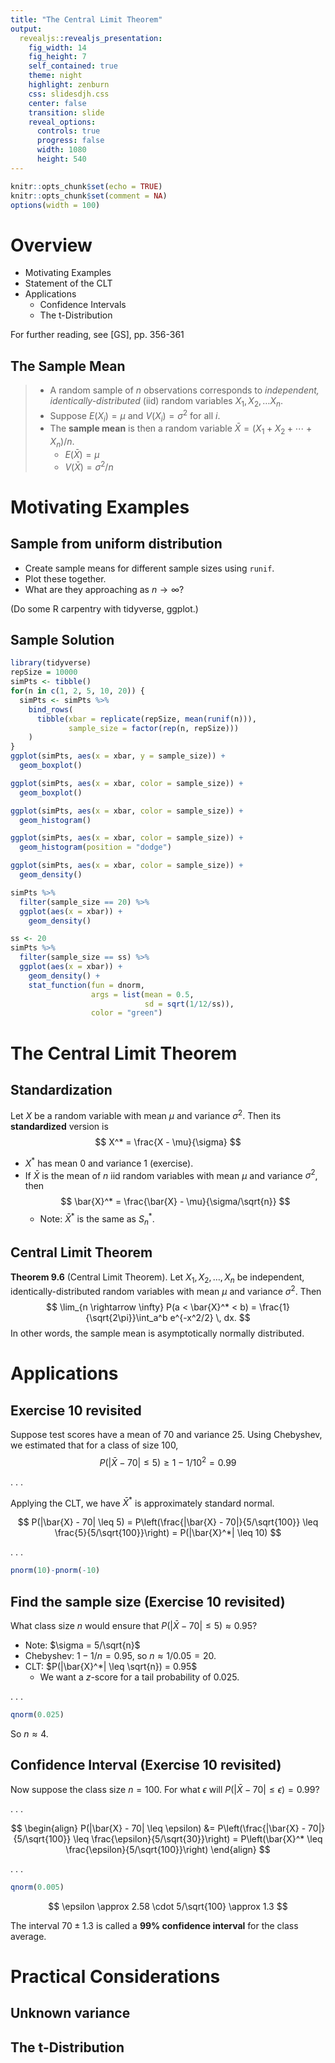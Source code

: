 ```yaml
---
title: "The Central Limit Theorem"
output: 
  revealjs::revealjs_presentation:
    fig_width: 14 
    fig_height: 7
    self_contained: true
    theme: night
    highlight: zenburn
    css: slidesdjh.css
    center: false
    transition: slide
    reveal_options:
      controls: true
      progress: false
      width: 1080
      height: 540
---
```


```r
knitr::opts_chunk$set(echo = TRUE)
knitr::opts_chunk$set(comment = NA)
options(width = 100)
```


# Overview

- Motivating Examples
- Statement of the CLT
- Applications
    - Confidence Intervals
    - The t-Distribution

For further reading, see [GS], pp. 356-361

## The Sample Mean

>- A random sample of $n$ observations corresponds to *independent, identically-distributed* (iid) random variables $X_1, X_2, \ldots X_n$. 
>- Suppose $E(X_i) = \mu$ and $V(X_i) = \sigma^2$ for all $i$.
>- The **sample mean** is then a random variable $\bar{X} = (X_1 + X_2 + \cdots + X_n)/n$.
>    - $E(\bar{X}) = \mu$
>    - $V(\bar{X}) = \sigma^2/n$

# Motivating Examples

## Sample from uniform distribution

- Create sample means for different sample sizes using `runif`.
- Plot these together.
- What are they approaching as $n\rightarrow \infty$?

(Do some R carpentry with tidyverse, ggplot.)

## Sample Solution

```r
library(tidyverse)
repSize = 10000
simPts <- tibble()
for(n in c(1, 2, 5, 10, 20)) {
  simPts <- simPts %>%
    bind_rows(
      tibble(xbar = replicate(repSize, mean(runif(n))), 
             sample_size = factor(rep(n, repSize)))
    )
}
ggplot(simPts, aes(x = xbar, y = sample_size)) +
  geom_boxplot()

ggplot(simPts, aes(x = xbar, color = sample_size)) +
  geom_boxplot()

ggplot(simPts, aes(x = xbar, color = sample_size)) +
  geom_histogram()

ggplot(simPts, aes(x = xbar, color = sample_size)) +
  geom_histogram(position = "dodge")

ggplot(simPts, aes(x = xbar, color = sample_size)) +
  geom_density()

simPts %>%
  filter(sample_size == 20) %>%
  ggplot(aes(x = xbar)) +
    geom_density()

ss <- 20
simPts %>%
  filter(sample_size == ss) %>%
  ggplot(aes(x = xbar)) +
    geom_density() +
    stat_function(fun = dnorm, 
                  args = list(mean = 0.5, 
                              sd = sqrt(1/12/ss)), 
                  color = "green")
```


# The Central Limit Theorem

## Standardization

Let $X$ be a random variable with mean $\mu$ and variance $\sigma^2$. Then its **standardized** version is
$$
X^*  = \frac{X - \mu}{\sigma}
$$

- $X^*$ has mean 0 and variance 1 (exercise).
- If $\bar{X}$ is the mean of $n$ iid random variables with mean $\mu$ and variance $\sigma^2$, then
$$
\bar{X}^* = \frac{\bar{X} - \mu}{\sigma/\sqrt{n}}
$$
    - Note: $\bar{X}^*$ is the same as $S_n^*$.
    
## Central Limit Theorem

**Theorem 9.6** (Central Limit Theorem). Let $X_1, X_2, \ldots, X_n$ be independent, identically-distributed random variables with mean $\mu$ and variance $\sigma^2$. Then
$$
\lim_{n \rightarrow \infty} P(a < \bar{X}^* < b) = \frac{1}{\sqrt{2\pi}}\int_a^b e^{-x^2/2} \, dx.
$$
In other words, the sample mean is asymptotically normally distributed.

# Applications

## Exercise 10 revisited

Suppose test scores have a mean of 70 and variance 25. Using Chebyshev, we estimated that for a class of size 100,
$$
P(|\bar{X} - 70| \leq 5) \geq 1 - 1/10^2 = 0.99
$$

. . .

Applying the CLT, we have $\bar{X}^*$ is approximately standard normal. 

$$
P(|\bar{X} - 70| \leq 5) = P\left(\frac{|\bar{X} - 70|}{5/\sqrt{100}} \leq \frac{5}{5/\sqrt{100}}\right) = P(|\bar{X}^*| \leq 10)
$$

. . .

```r
pnorm(10)-pnorm(-10)
```

## Find the sample size (Exercise 10 revisited)

What class size $n$ would ensure that $P(|\bar{X} - 70| \leq 5) \approx 0.95$? 

- Note: $\sigma = 5/\sqrt{n}$
- Chebyshev: $1 - 1/n = 0.95$, so $n \approx 1/0.05 = 20$.
- CLT: $P(|\bar{X}^*| \leq \sqrt{n}) = 0.95$
    - We want a $z$-score for a tail probability of 0.025.

. . .

```r
qnorm(0.025)
```

So $n \approx 4$.

## Confidence Interval (Exercise 10 revisited)

Now suppose the class size $n = 100$. For what $\epsilon$ will $P(|\bar{X} - 70| \leq \epsilon) = 0.99$?

. . .

$$
\begin{align}
P(|\bar{X} - 70| \leq \epsilon) &= P\left(\frac{|\bar{X} - 70|}{5/\sqrt{100}} \leq \frac{\epsilon}{5/\sqrt{30}}\right) = P\left(\bar{X}^* \leq \frac{\epsilon}{5/\sqrt{100}}\right)
\end{align}
$$

. . .

```r
qnorm(0.005)
```

$$
\epsilon \approx 2.58 \cdot 5/\sqrt{100} \approx 1.3
$$

The interval $70 \pm 1.3$ is called a **99% confidence interval** for the class average.

# Practical Considerations

## Unknown variance

## The t-Distribution

